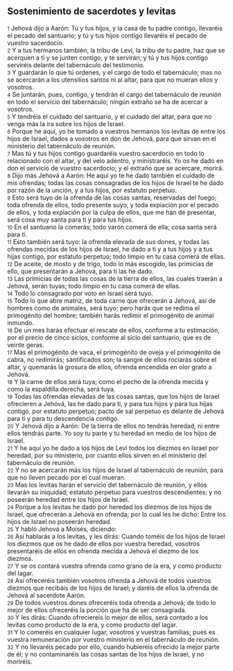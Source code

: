 == Sostenimiento de sacerdotes y levitas ==

{{anchor|1}} <small>1</small> Jehová dijo a Aarón: Tú y tus hijos, y la casa de tu padre contigo, llevaréis el pecado del santuario; y tú y tus hijos contigo llevaréis el pecado de vuestro sacerdocio.<br>
{{anchor|2}} <small>2</small> Y a tus hermanos también, la tribu de Leví, la tribu de tu padre, haz que se acerquen a ti y se junten contigo, y te servirán; y tú y tus hijos contigo serviréis delante del tabernáculo del testimonio.<br>
{{anchor|3}} <small>3</small> Y guardarán lo que tú ordenes, y el cargo de todo el tabernáculo; mas no se acercarán a los utensilios santos ni al altar, para que no mueran ellos y vosotros.<br>
{{anchor|4}} <small>4</small> Se juntarán, pues, contigo, y tendrán el cargo del tabernáculo de reunión en todo el servicio del tabernáculo; ningún extraño se ha de acercar a vosotros.<br>
{{anchor|5}} <small>5</small> Y tendréis el cuidado del santuario, y el cuidado del altar, para que no venga más la ira sobre los hijos de Israel.<br>
{{anchor|6}} <small>6</small> Porque he aquí, yo he tomado a vuestros hermanos los levitas de entre los hijos de Israel, dados a vosotros en don de Jehová, para que sirvan en el ministerio del tabernáculo de reunión.<br>
{{anchor|7}} <small>7</small> Mas tú y tus hijos contigo guardaréis vuestro sacerdocio en todo lo relacionado con el altar, y del velo adentro, y ministraréis. Yo os he dado en don el servicio de vuestro sacerdocio; y el extraño que se acercare, morirá.<br>
{{anchor|8}} <small>8</small> Dijo más Jehová a Aarón: He aquí yo te he dado también el cuidado de mis ofrendas; todas las cosas consagradas de los hijos de Israel te he dado por razón de la unción, y a tus hijos, por estatuto perpetuo.<br>
{{anchor|9}} <small>9</small> Esto será tuyo de la ofrenda de las cosas santas, reservadas del fuego; toda ofrenda de ellos, todo presente suyo, y toda expiación por el pecado de ellos, y toda expiación por la culpa de ellos, que me han de presentar, será cosa muy santa para ti y para tus hijos.<br>
{{anchor|10}} <small>10</small> En el santuario la comerás; todo varón comerá de ella; cosa santa será para ti.<br>
{{anchor|11}} <small>11</small> Esto también será tuyo: la ofrenda elevada de sus dones, y todas las ofrendas mecidas de los hijos de Israel, he dado a ti y a tus hijos y a tus hijas contigo, por estatuto perpetuo; todo limpio en tu casa comerá de ellas.<br>
{{anchor|12}} <small>12</small> De aceite, de mosto y de trigo, todo lo más escogido, las primicias de ello, que presentarán a Jehová, para ti las he dado.<br>
{{anchor|13}} <small>13</small> Las primicias de todas las cosas de la tierra de ellos, las cuales traerán a Jehová, serán tuyas; todo limpio en tu casa comerá de ellas.<br>
{{anchor|14}} <small>14</small> Todo lo consagrado por voto en Israel será tuyo.<br>
{{anchor|15}} <small>15</small> Todo lo que abre matriz, de toda carne que ofrecerán a Jehová, así de hombres como de animales, será tuyo; pero harás que se redima el primogénito del hombre; también harás redimir el primogénito de animal inmundo.<br>
{{anchor|16}} <small>16</small> De un mes harás efectuar el rescate de ellos, conforme a tu estimación, por el precio de cinco siclos,  conforme al siclo del santuario, que es de veinte geras.<br>
{{anchor|17}} <small>17</small> Mas el primogénito de vaca, el primogénito de oveja y el primogénito de cabra, no redimirás; santificados son; la sangre de ellos rociarás sobre el altar, y quemarás la grosura de ellos, ofrenda encendida en olor grato a Jehová.<br>
{{anchor|18}} <small>18</small> Y la carne de ellos será tuya; como el pecho de la ofrenda mecida y como la espaldilla derecha, será tuya.<br>
{{anchor|19}} <small>19</small> Todas las ofrendas elevadas de las cosas santas, que los hijos de Israel ofrecieren a Jehová, las he dado para ti, y para tus hijos y para tus hijas contigo, por estatuto perpetuo; pacto de sal perpetuo es delante de Jehová para ti y para tu descendencia contigo.<br>
{{anchor|20}} <small>20</small> Y Jehová dijo a Aarón: De la tierra de ellos no tendrás heredad, ni entre ellos tendrás parte. Yo soy tu parte y tu heredad en medio de los hijos de Israel.<br>
{{anchor|21}} <small>21</small> Y he aquí yo he dado a los hijos de Leví todos los diezmos  en Israel por heredad, por su ministerio, por cuanto ellos sirven en el ministerio del tabernáculo de reunión.<br>
{{anchor|22}} <small>22</small> Y no se acercarán más los hijos de Israel al tabernáculo de reunión, para que no lleven pecado por el cual mueran.<br>
{{anchor|23}} <small>23</small> Mas los levitas harán el servicio del tabernáculo de reunión, y ellos llevarán su iniquidad; estatuto perpetuo para vuestros descendientes; y no poseerán heredad entre los hijos de Israel.<br>
{{anchor|24}} <small>24</small> Porque a los levitas he dado por heredad los diezmos de los hijos de Israel, que ofrecerán a Jehová en ofrenda; por lo cual les he dicho: Entre los hijos de Israel no poseerán heredad.<br>
{{anchor|25}} <small>25</small> Y habló Jehová a Moisés, diciendo:<br>
{{anchor|26}} <small>26</small> Así hablarás a los levitas, y les dirás: Cuando toméis de los hijos de Israel los diezmos que os he dado de ellos por vuestra heredad, vosotros presentaréis de ellos en ofrenda mecida a Jehová el diezmo de los diezmos.<br>
{{anchor|27}} <small>27</small> Y se os contará vuestra ofrenda como grano de la era, y como producto del lagar.<br>
{{anchor|28}} <small>28</small> Así ofreceréis también vosotros ofrenda a Jehová de todos vuestros diezmos que recibáis de los hijos de Israel; y daréis de ellos la ofrenda de Jehová al sacerdote Aarón.<br>
{{anchor|29}} <small>29</small> De todos vuestros dones ofreceréis toda ofrenda a Jehová; de todo lo mejor de ellos ofreceréis la porción que ha de ser consagrada.<br>
{{anchor|30}} <small>30</small> Y les dirás: Cuando ofreciereis lo mejor de ellos, será contado a los levitas como producto de la era, y como producto del lagar.<br>
{{anchor|31}} <small>31</small> Y lo comeréis en cualquier lugar, vosotros y vuestras familias; pues es vuestra remuneración por vuestro ministerio en el tabernáculo de reunión.<br>
{{anchor|32}} <small>32</small> Y no llevaréis pecado por ello, cuando hubiereis ofrecido la mejor parte de él; y no contaminaréis las cosas santas de los hijos de Israel, y no moriréis.<br>
